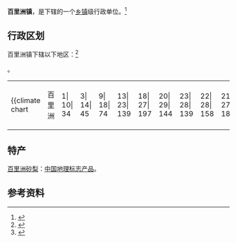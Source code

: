 {{中国乡级行政区|42/05/83/108/000}}

'''百里洲镇'''，是{{PRC admin/fullname|42/05/83/108/000|3}}下辖的一个[[乡镇|乡镇]]级行政单位。<ref>{{PRC admin/ref sgc|{{PRC admin/parent|42/05/83/108/000}}}}</ref>

== 行政区划 ==

百里洲镇下辖以下地区：<ref>{{PRC admin/ref sgc|42/05/83/108/000}}</ref>

{{PRC admin/children|42/05/83/108/000}}。
{|
|-
|{{climate chart
| 百里洲
| 1| 10| 34
| 3| 14| 45
| 9| 18| 74
| 13| 23| 139
| 18| 27| 197
| 20| 29| 144
| 23| 28| 139
| 22| 28| 158
| 21| 27| 188
| 13| 23| 106
| 9| 19| 70
| 2| 12| 17
|float=left
|clear=left
|source = <ref name = "nasa">{{Cite web|url= http://neo.sci.gsfc.nasa.gov/dataset_index.php|title= NASA Earth Observations Data Set Index|access-date= 2016-01-30|publisher= [[NASA|NASA]]|archive-date= 2020-06-01|archive-url= https://web.archive.org/web/20200601165802/https://neo.sci.gsfc.nasa.gov/dataset_index.php|dead-url= no}}</ref>
}}
|}
==特产==
[[百里洲砂梨|百里洲砂梨]]：[[中国地理标志产品|中国地理标志产品]]。

== 参考资料 ==
{{reflist}}

{{PRC admin/navcat|42/05/83/108/000}}